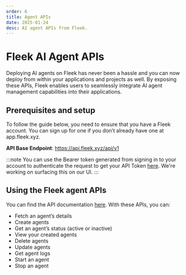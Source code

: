 ```yaml
---
order: 6
title: Agent APIs
date: 2025-01-24
desc: AI agent APIs from Fleek.
---
```


# Fleek AI Agent APIs

Deploying AI agents on Fleek has never been a hassle and you can now deploy from within your applications and projects as well. By exposing these APIs, Fleek enables users to seamlessly integrate AI agent management capabilities into their applications.

## Prerequisites and setup

To follow the guide below, you need to ensure that you have a Fleek account. You can sign up for one if you don’t already have one at app.fleek.xyz.

**API Base Endpoint**: https://api.fleek.xyz/api/v1

:::note
You can use the Bearer token generated from signing in to your account to authenticate the request to get your API Token [here](https://api.fleek.xyz/api-docs/openapi.json#tag/iamtokens/POST/api/v1/tokens). We're working on surfacing this on our UI.
:::

## Using the Fleek agent APIs

You can find the API documentation [here](https://api.fleek.xyz/api-docs/openapi.json). With these APIs, you can:

- Fetch an agent’s details
- Create agents
- Get an agent’s status (active or inactive)
- View your created agents
- Delete agents
- Update agents
- Get agent logs
- Start an agent
- Stop an agent
